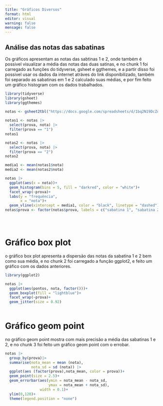 ```yaml
---
title: "Gráficos Diversos"
format: html
editor: visual
warning: false
mensage: false
---
```


## Análise das notas das sabatinas

Os gráficos apresentam as notas das sabtinas 1 e 2, onde também é possivel visualizar a média das notas das duas satinas, e no chunk 1 foi carregado as funções do tidyverse, gsheet e ggthemes, e a partir disso foi possivel usar os dados da internet atráves do link disponibilizado, também foi separado as sabatinas em 1 e 2 calculado suas médias, e por fim feito um gráfico histogram com os dados trabalhados.

```r

library(tidyverse)
library(gsheet)
library(ggthemes)

notas <- gsheet2tbl("https://docs.google.com/spreadsheets/d/1bq2N19DcZdtax2fQW9OHSGMR0X2__Z9T/edit#gid=1092065531")
  
notas1 <- notas |>
  select(prova, nota) |>
  filter(prova == "1")
notas1

notas2 <- notas |>
  select(prova, nota) |>
  filter(prova == "2")
notas2

media1 <- mean(notas1$nota)
media2 <- mean(notas2$nota)

notas |>
  ggplot(aes(x = nota))+
  geom_histogram(bins = 5, fill = "darkred", color = "white")+
  facet_wrap(~prova)+
  labs(y = "frequência",
       x = "nota")+
  geom_vline(xintercept = media1, color = "black", linetype = "dashed")
notas$prova <- factor(notas$prova, labels = c("sabatina 1", "sabatina 2"))
  




```

# Gráfico box plot

o gráfico box plot apresenta a dispersão das notas da sabatina 1 e 2 bem como sua média, e no chunk 2 foi carregado a função ggplot2, e feito um gráfico com os dados anteriores.

```r
library(ggplot2)

notas |>
  ggplot(aes(pontos, nota, factor()))+
  geom_boxplot(fill = "lightblue")+
  facet_wrap(~prova)+
  geom_jitter(size = 0.92)
  


```

# Gráfico geom point

no gráfico geom point mostra com mais precisão a média das sabatinas 1 e 2, e no chunk 3 foi feito um gráfico geom point com o errobar.

```r

notas |>
  group_by(prova)|>
  summarise(nota_mean = mean (nota),
            nota_sd = sd (nota)) |>
  ggplot(aes (factor(prova),nota_mean, color = prova))+
  geom_point(size = 2.5)+
  geom_errorbar(aes(ymin = nota_mean - nota_sd,
                    ymax = nota_mean + nota_sd),
                width = 0.1)+
  ylim(0,120)+
  theme(legend.position = "none")

```

